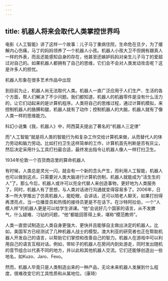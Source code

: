 ```yaml
---
---
---
```

title: 机器人将来会取代人类掌控世界吗
---




电影《人工智能》讲了这样一个故事：儿子马丁重病住院，生命危在旦夕，为了缓解内心伤痛，马丁的妈妈领养了一个机器人小孩。机器人小孩大卫不但拥有跟真人一样的外表，而且还能感知自身的存在，他甚至还嫉妒妈妈对亲生儿子马丁的爱超过对自己的。如果机器人都拥有了自己的思维，它们会不会对人类发动攻击呢？这是许多人的担忧。

机器人形象在很多艺术作品中出现



到目前为止，机器人尚无法取代人类。机器人一直广泛应用于人们生产、生活的各个方面，帮人们解决了不少问题。我们都知道，机器人的机器零件是没有什么活力的，让它们动起来的是计算机程序。人类将自己的思维过程，通过计算机模拟，来控制机器人的胳膊和腿，机器人就有了动作；控制机器人的大脑，机器人就有了像人类一样的思维能力。

科幻小说集《我，机器人》中，阿西莫夫提出了著名的“机器人三定律”



而“人工智能”就是将人类的智能行为和复杂工作交给计算机来做，从而替代人的体力劳动和脑力劳动。比如打扫卫生这样简单的工作，计算机首先判断是否有灰尘，然后决定采用什么工具打扫最合适，最终发出指令让机器人像人一样打扫卫生。

1934年伦敦一个百货商店里的算命机器人



有时候，人类总是灵光一闪，就会有一个新的念头产生，而利用人工智能，机器人也可以做到这点，只需要对人类大脑进行计算机仿制，机器人就能成为“活生生的人”了。那么今后，机器人或许可以完全代替人来创造事物，更好地为人类服务了。同时，机器人有了思想，与人类对话进行沟通就变得容易多了。2006年，日本一所大学推出了仿真机器人，能眨眼，会讲话，还可以陪老人聊天，如果打扮得再漂亮点，当一位播音员和热情的接待员更是不在话下。在沙特阿拉伯，一个“人模人样”的机器人更是可以给学生讲课。“他”会说好几个国家的语言，从不发脾气，什么疑难、刁钻的问题，“他”都能回答得上来，堪称“模范教师”。

人类一直尝试制造比人类自身更强大、更快并且能够自主做出决定的机器人。比如，美国军方已经测试了几种机器人战士的模型。澳大利亚的研究者也正在帮助机器人开发自己的语言，以帮助它们掌控和改善自己的智力。机器人在游戏中可以利用自己的语言互相对话。例如，带轮子的机器人在房间内到处游走，同时发出随机的音节组合以代表不同的地方，并以此和其他机器人交流。它们还能够创造出一些地名，如Kuzo、Jaro、Fexo。

然而，机器人毕竟只是人类制造出来的一种产品，无论未来机器人发展到什么程度，很难改变它的工具性质和从属地位。（康琦）